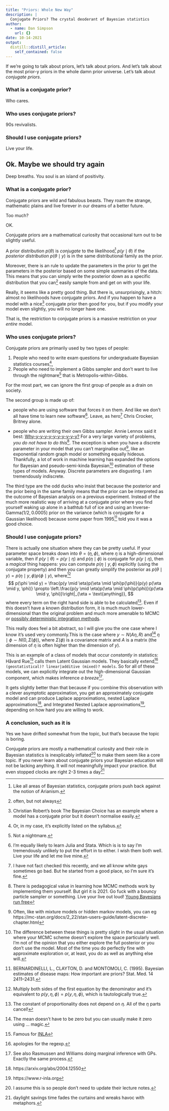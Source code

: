 ```yaml
---
title: "Priors: Whole New Way"
description: |
  Conjugate Priors? The crystal deoderant of Bayesian statistics
author:
  - name: Dan Simpson
    url: {}
date: 10-14-2021
output:
  distill::distill_article:
    self_contained: false
---
```


If we're going to talk about priors, let's talk about priors. And let's talk about the most prior-y priors in the whole damn prior universe. Let's talk about _conjugate priors_.

### What is a conjugate prior?

Who cares.

### Who uses conjugate priors?

90s revivalists.

### Should I use conjugate priors?

Live your life.

## Ok. Maybe we should try again

Deep breaths. You soul is an island of positivity. 

### What is a conjugate prior?

Conjugate priors are wild and fabulous beasts. They roam the strange, mathematic plains and live forever in our dreams of a better future.

Too much? 

OK.

Conjugate priors are a mathematical curiosity that occasional turn out to be slightly useful.

A prior distribution $p(\theta)$ is _conjugate_ to the likelihood^[Like all areas of Bayesian statistics, conjugate priors push back against the notion of Arianism.] $p(y \mid \theta)$ if the _posterior distribution_ $p(\theta \mid y)$ is in the same distributional family as the prior.

Moreover, there is an rule to update the parameters in the prior to get the parameters in the posterior based on some simple summaries of the data. This means that you can simply write the posterior down as a specific distribution that you can^[often, but not always] easily sample from and get on with your life.

Really, it seems like a pretty good thing. But there is, unsurprisingly, a hitch: almost no likelihoods have conjugate priors. And if you happen to have a model with a nice^[Christian Robert's book The Bayesian Choice has an example where a model has a conjugate prior but it doesn't normalise easily.] conjugate prior then good for you, but if you modify your model even slightly, you will no longer have one.

That is, the restriction to conjugate priors is a massive restriction on your _entire_ model.




### Who uses conjugate priors?

Conjugate priors are primarily used by two types of people:

1. People who need to write exam questions for undergraduate Bayesian statistics courses^[Or, in my case, it's explicitly listed on the syllabus.],
1. People who need to implement a Gibbs sampler and don't want to live through the nightmare^[Not a nightmare.] that is Metropolis-within-Gibbs.

For the most part, we can ignore the first group of people as a drain on society.

The second group is made up of:

- people who are using software that forces it on them. And like we don't all have time to learn new software^[I'm equally likely to learn Julia and Stata. Which is is to say I'm tremendously unlikely to put the effort in to either. I wish them both well. Live your life and let me live mine.]. Leave, as hero^[I have not fact checked this recently, and we all know white gays sometimes go bad. But he started from a good place, so I'm sure it's fine.] Chris Crocker, Britney alone.

- people who are writing their own Gibbs sampler. Annie Lennox said it best: [Why-y-y-y-y-y-y-y-y-y-y?](https://www.youtube.com/watch?v=HG7I4oniOyA) For a very large variety of problems, _you do not have to do this_^[There is pedagogical value in learning how MCMC methods work by implementing them yourself. But girl it is 2021. Go fuck with a bouncy particle sampler or something. Live your live out loud! [Young Bayesians run free](https://www.youtube.com/watch?v=qZ88c7Wb-34)]. The exception is when you have a discrete parameter in your model that you can't marginalise out^[Often, like with mixture models or hidden markov models, you can eg https://mc-stan.org/docs/2_22/stan-users-guide/latent-discrete-chapter.html], like an exponential random graph model or something equally hideous. Thankfully, a lot of work in machine learning has expanded the options for Bayesian and pseudo-semi-kinda Bayesian^[The difference between these things is pretty slight in the usual situation where your MCMC scheme doesn't explore the space particularly well. I'm not of the opinion that you either explore the full posterior or you don't use the model. Most of the time you do perfectly fine with approximate exploration or, at least, you do as well as anything else will.] estimation of these types of models. Anyway. Discrete parameters are disgusting. I am tremendously indiscrete.

The third type are the odd ducks who insist that because the posterior and the prior being in the same family means that the prior can be interpreted as the outcome of Bayesian analysis on a previous experiment. Instead of the much more realistic way of arriving at a conjugate prior where you find yourself waking up alone in a bathtub full of ice and using an $\text{Inverse-Gamma}(1/2, 0.0005)$ prior on the variance (which is conjugate for a Gaussian likelihood) because some paper from 1995^[BERNARDINELLI, L., CLAYTON, D. and MONTOMOLI, C. (1995). Bayesian estimates of disease maps: How important are priors? Stat. Med. 14 2411–2431.] told you it was a good choice.

### Should I use conjugate priors?

There is actually one situation where they can be pretty useful. If your parameter space breaks down into $\theta = (\eta, \phi)$, where $\eta$ is a high-dimensional variable, then if $p(y \mid \theta) = p(y \mid \eta)$ and $p(\eta \mid \phi)$ is conjugate for $p(y \mid \eta)$, then a _magical_ thing happens: you can compute $p(\eta \mid y, \phi)$ explicitly (using the conjugate property) and then you can greatly simplify the posterior as $p(\theta\mid y ) = p(\eta \mid y, \phi) p(\phi \mid y)$, where^[Multiply both sides of the first equation by the denominator and it's equivalent to $p(y, \eta, \phi) = p(y, \eta, \phi)$, which is tautologically true.] $$
p(\phi \mid y) = \frac{p(y \mid \eta)p(\eta \mid \phi)p(\phi)}{p(y) p(\eta \mid y, \phi)} \propto \left.\frac{p(y \mid \eta)p(\eta \mid \phi)p(\phi)}{p(\eta \mid y, \phi)}\right|_{\eta = \text{anything}},
$$ where every term on the right hand side is able to be calculated^[The constant of proportionality does not depend on $\eta$. All of the $\eta$ parts cancel!]. Even if this doesn't have a known distribution form, it is much much lower-dimensional than the original problem and much more amenable to MCMC or [possibly deterministic integration methods](https://arxiv.org/abs/2101.04468).

This really does feel a bit abstract, so I will give you the one case where I know it's used very commonly.This is the case where $y \sim N(A\eta, R)$ and^[The mean doesn't have to be zero but you can usually make it zero using ... magic.] $\eta \mid \phi \sim N(0, \Sigma(\phi))$, where $\Sigma(\phi)$ is a covariance matrix and $A$ is a matrix (the dimension of $\eta$ is often higher than the dimension of $y$). 

This is an example of a class of models that occur _constantly_ in statistics: Håvard Rue^[Famous for [INLA](https://rss.onlinelibrary.wiley.com/doi/abs/10.1111/j.1467-9868.2008.00700.x)] calls them Latent Gaussian models. They basically extend^[apologies for the regexp.] `(geostatistical)? linear|additive (mixed)? models`. So for all of these models, we can explicitly integrate out the high-dimensional Gaussian component, which makes inference _a breeze_^[See also Rasmussen and Williams doing marginal inference with GPs. Exactly the same process.].

It gets slightly better than that because if you combine this observation with a clever asymptotic approximation, you get an approximately conjugate model and can produce Laplace approximations, nested Laplace approximations^[https://arxiv.org/abs/2004.12550], and Integrated Nested Laplace approximations^[https://www.r-inla.org], depending on how hard you are willing to work.

### A conclusion, such as it is

Yes we have drifted somewhat from the topic, but that's because the topic is boring.

Conjugate priors are mostly a mathematical curiosity and their role in Bayesian statistics is inexplicably inflated^[I assume this is so people don't need to update their lecture notes.] to make them seem like a core topic. If you never learn about conjugate priors your Bayesian education will not be lacking anything. It will not meaningfully impact your practice. But even stopped clocks are right 2-3 times a day^[daylight savings time fades the curtains and wreaks havoc with metaphors.]